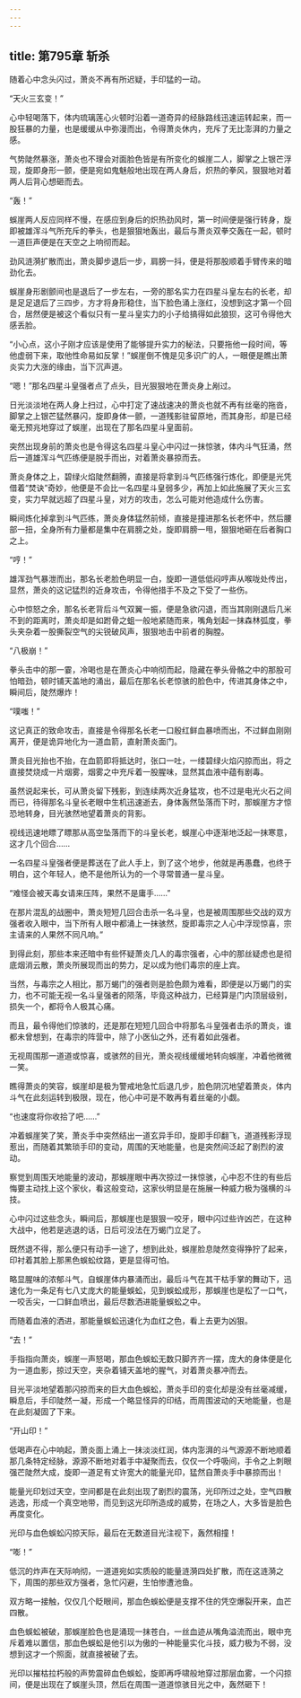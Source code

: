 ```yaml
---
---
---
```

title: 第795章 斩杀
---



随着心中念头闪过，萧炎不再有所迟疑，手印猛的一动。

“天火三玄变！”

心中轻喝落下，体内琉璃莲心火顿时沿着一道奇异的经脉路线迅速运转起来，而一股狂暴的力量，也是缓缓从中弥漫而出，令得萧炎休内，充斥了无比澎湃的力量之感。

气势陡然暴涨，萧炎也不理会对面脸色皆是有所变化的蜈崖二人，脚掌之上银芒浮现，旋即身形一颤，便是宛如鬼魅般地出现在两人身后，炽热的拳风，狠狠地对着两人后背心想砸而去。

“轰！”

蜈崖两人反应同样不慢，在感应到身后的炽热劲风时，第一时间便是强行转身，旋即被雄浑斗气所充斥的拳头，也是狠狠地轰出，最后与萧炎双拳交轰在一起，顿时一道巨声便是在天空之上响彻而起。

劲风涟漪扩散而出，萧炎脚步退后一步，肩膀一抖，便是将那股顺着手臂传来的暗劲化去。

蜈崖身形剧颤间也是退后了一步左右，一旁的那名实力在四星斗皇左右的长老，却是足足退后了三四步，方才将身形稳住，当下脸色涌上涨红，没想到这才第一个回合，居然便是被这个看似只有一星斗皇实力的小子给搞得如此狼狈，这可令得他大感丢脸。

“小心点，这小子刚才应该是使用了能够提升实力的秘法，只要拖他一段时间，等他虚弱下来，取他性命易如反掌！”蜈崖倒不愧是见多识广的人，一眼便是瞧出萧炎实力大涨的缘由，当下沉声道。

“嗯！”那名四星斗皇强者点了点头，目光狠狠地在萧炎身上剐过。

日光淡淡地在两人身上扫过，心中打定了速战速决的萧炎也就不再有丝毫的拖沓，脚掌之上银芒猛然暴闪，旋即身体一颤，一道残影驻留原地，而其身形，却是已经毫无预兆地穿过了蜈崖，出现在了那名四星斗皇面前。

突然出现身前的萧炎也是令得这名四星斗皇心中闪过一抹惊骇，体内斗气狂涌，然后一道雄浑斗气匹练便是脱手而出，对着萧炎暴掠而去。

萧炎身体之上，碧绿火焰陡然翻腾，直接是将拿到斗气匹练强行炼化，即便是光凭借着“焚诀”奇妙，他便是不会比一名四星斗皇弱多少，再加上如此施展了天火三玄变，实力早就远超了四星斗皇，对方的攻击，怎么可能对他造成什么伤害。

瞬间炼化掉拿到斗气匹练，萧炎身体猛然前倾，直接是撞进那名长老怀中，然后腰部一扭，全身所有力量都是集中在肩膀之处，旋即肩膀一甩，狠狠地砸在后者胸口之上。

“哼！”

雄浑劲气暴泄而出，那名长老脸色明显一白，旋即一道低低闷哼声从喉咙处传出，显然，萧炎的这记猛烈的近身攻击，令得他措手不及之下受了一些伤。

心中惊怒之余，那名长老背后斗气双翼一振，便是急欲闪退，而当其刚刚退后几米不到的距离时，萧炎却是如跗骨之蛆一般地紧随而来，嘴角划起一抹森林弧度，拳头夹杂着一股撕裂空气的尖锐破风声，狠狠地击中前者的胸膛。

“八极崩！”

拳头击中的那一霎，冷喝也是在萧炎心中响彻而起，隐藏在拳头骨骼之中的那股可怕暗劲，顿时铺天盖地的涌出，最后在那名长老惊骇的脸色中，传进其身体之中，瞬间后，陡然爆炸！

“噗嗤！”

这记真正的致命攻击，直接是令得那名长老一口殷红鲜血暴喷而出，不过鲜血刚刚离开，便是诡异地化为一道血箭，直射萧炎面门。

萧炎目光抬也不抬，在血箭即将抵达时，张口一吐，一缕碧绿火焰闪掠而出，将之直接焚烧成一片烟雾，烟雾之中充斥着一股腥味，显然其血液中蕴有剧毒。

虽然说起来长，可从萧炎留下残影，到连续两次近身猛攻，也不过是电光火石之间而已，待得那名斗皇长老眼中生机迅速逝去，身体轰然坠落而下时，那蜈崖方才惊恐地转身，目光骇然地望着萧炎的背影。

视线迅速地瞟了瞟那从高空坠落而下的斗皇长老，蜈崖心中逐渐地泛起一抹寒意，这才几个回合……

一名四星斗皇强者便是葬送在了此人手上，到了这个地步，他就是再愚蠢，也终于明白，这个年轻人，绝不是他所认为的一个寻常普通一星斗皇。

“难怪会被天毒女请来压阵，果然不是庸手……”

在那片混乱的战圈中，萧炎短短几回合击杀一名斗皇，也是被周围那些交战的双方强者收入眼中，当下所有人眼中都涌上一抹骇然，旋即毒宗之人心中浮现惊喜，宗主请来的人果然不同凡响。”

到得此刻，那些本来还暗中有些怀疑萧炎几人的毒宗强者，心中的那丝疑虑也是彻底烟消云散，萧炎所展现而出的势力，足以成为他们毒宗的座上宾。

当然，与毒宗之人相比，那万蝎门的强者则是脸色颇为难看，即便是以万蝎门的实力，也不可能无视一名斗皇强者的陨落，毕竟这种战力，已经算是门内顶层级别，损失一个，都将令人极其心痛。

而且，最令得他们惊骇的，还是那在短短几回合中将那名斗皇强者击杀的萧炎，谁都未曾想到，在毒宗的阵营中，除了小医仙之外，还有着如此强者。

无视周围那一道道或惊喜，或骇然的目光，萧炎视线缓缓地转向蜈崖，冲着他微微一笑。

瞧得萧炎的笑容，蜈崖却是极为警戒地急忙后退几步，脸色阴沉地望着萧炎，体内斗气在此刻运转到极限，现在，他心中可是不敢再有着丝毫的小觑。

“也速度将你收拾了吧……”

冲着蜈崖笑了笑，萧炎手中突然结出一道玄异手印，旋即手印翻飞，道道残影浮现惹出，而随着其繁琐手印的变动，周围的天地能量，也是突然间泛起了剧烈的波动。

察觉到周围天地能量的波动，那蜈崖眼中再次掠过一抹惊骇，心中忍不住的有些后悔要主动找上这个家伙，看这般变动，这家伙明显是在施展一种威力极为强横的斗技。

心中闪过这些念头，瞬间后，那蜈崖也是狠狠一咬牙，眼中闪过些许凶芒，在这种大战中，他若是逃退的话，日后可没法在万蝎门立足了。

既然退不得，那么便只有动手一途了，想到此处，蜈崖脸息陡然变得狰狞了起来，印衬着其脸上那黑色蜈蚣纹路，更是显得可怕。

略显腥味的浓郁斗气，自蜈崖体内暴涌而出，最后斗气在其干枯手掌的舞动下，迅速化为一条足有七八丈庞大的能量蜈蚣，见到蜈蚣成形，那蜈崖也是松了一口气，一咬舌尖，一口鲜血喷出，最后尽数洒进能量蜈蚣之中。

而随着血液的洒进，那能量蜈蚣迅速化为血红之色，看上去更为凶狠。

“去！”

手指指向萧炎，蜈崖一声怒喝，那血色蜈蚣无数只脚齐齐一摆，庞大的身体便是化为一道血影，掠过天空，夹杂着铺天盖地的腥气，对着萧炎暴冲而去。

目光平淡地望着那闪掠而来的巨大血色蜈蚣，萧炎手印的变化却是没有丝毫减缓，瞬息后，手印陡然一凝，形成一个略显怪异的印结，而周围波动的天地能量，也是在此刻凝固了下来。

“开山印！”

低喝声在心中响起，萧炎面上涌上一抹淡淡红润，体内澎湃的斗气源源不断地顺着那几条特定经脉，源源不断地对着手中凝聚而去，仅仅一个呼吸间，手令之上刺眼强芒陡然大成，旋即一道足有丈许宽大的能量光印，猛然自萧炎手中暴掠而出！

能量光印划过天空，空间都是在此刻出现了剧烈的震荡，光印所过之处，空气四散逃逸，形成一个真空地带，而见到这光印所造成的威势，在场之人，大多皆是脸色再度变化。

光印与血色蜈蚣闪掠天际，最后在无数道目光注视下，轰然相撞！

“嘭！”

低沉的炸声在天际响彻，一道道宛如实质般的能量涟漪四处扩散，而在这涟漪之下，周围的那些双方强者，急忙闪避，生怕惨遭池鱼。

双方略一接触，仅仅几个眨眼间，那血色蜈蚣便是支撑不住的凭空爆裂开来，血芒四散。

血色蜈蚣被破，那蜈崖脸色也是涌现一抹苍白，一丝血迹从嘴角溢流而出，眼中充斥着难以置信，那血色蜈蚣是他引以为傲的一种能量实化斗技，威力极为不弱，没想到这才一个照面，就直接被破了去。

光印以摧枯拉朽般的声势震碎血色蜈蚣，旋即再呼啸般地穿过那层血雾，一个闪掠间，便是出现在了蜈崖头顶，然后在周围一道道惊骇目光之中，轰然砸下！